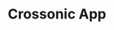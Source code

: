 ---
title: "Crossonic App"
template: splash
hero:
  tagline: A cross-platform OpenSubsonic compatible music player.
  actions:
    - text: Installation
      link: /app/install
      icon: right-arrow
---
